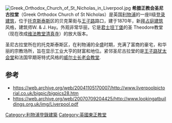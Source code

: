 [[File:Greek_Orthodox_Church_of_St_Nicholas_in_Liverpool.jpg|thumb]]
'''希腊正教会圣尼古拉堂'''（Greek Orthodox Church of St Nicholas）是英国[[利物浦|利物浦]]的一座II级[[登录建筑|登录建筑]]，位于[[托克斯泰斯|托克斯泰斯]]区的贝克莱街与[[王子路_(利物浦)|王子路]]路口，建于1870年，新[[拜占庭建筑|拜占庭建筑]]风格，建筑师W. & J. Hay。外观非常华丽，它是[[君士坦丁堡|君士坦丁堡]]的圣 Theodore教堂（现在改成[[维法教堂清真寺|维法教堂清真寺]]）的放大版本。

圣尼古拉堂所在的托克斯泰斯区，在利物浦的全盛时期，充满了富商的豪宅，和华丽的宗教场所，旨在显示工业大亨的财富和地位。紧邻圣尼古拉堂的是[[王子路犹太会堂|王子路犹太会堂]]和法国早期哥特式风格的[[威尔士长老会教堂_(利物浦)|威尔士长老会教堂]].

==参考==
*https://web.archive.org/web/20041105170007/http://www.liverpoolpictorial.co.uk/bigpic/bigpics28.htm
*https://web.archive.org/web/20070709204425/http://www.lookingatbuildings.org.uk/img/Liverpool.pdf
{{coord|53.3954|-2.9671|type:landmark_region:GB|display=title}}
[[Category:利物浦登錄建築|Category:利物浦登錄建築]]
[[Category:英國東正教堂|Category:英國東正教堂]]